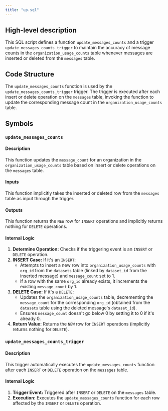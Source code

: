 ```yaml
---
title: "up.sql"
---
```


## High-level description
This SQL script defines a function `update_messages_counts` and a trigger `update_messages_counts_trigger` to maintain the accuracy of message counts in the `organization_usage_counts` table whenever messages are inserted or deleted from the `messages` table. 

## Code Structure
The `update_messages_counts` function is used by the `update_messages_counts_trigger` trigger. The trigger is executed after each insert or delete operation on the `messages` table, invoking the function to update the corresponding message count in the `organization_usage_counts` table.

## Symbols

### `update_messages_counts`
#### Description
This function updates the `message_count` for an organization in the `organization_usage_counts` table based on insert or delete operations on the `messages` table. 

#### Inputs
This function implicitly takes the inserted or deleted row from the `messages` table as input through the trigger.

#### Outputs
This function returns the `NEW` row for `INSERT` operations and implicitly returns nothing for `DELETE` operations.

#### Internal Logic
1. **Determine Operation:** Checks if the triggering event is an `INSERT` or `DELETE` operation.
2. **INSERT Case:** If it's an `INSERT`:
    - Attempts to insert a new row into `organization_usage_counts` with `org_id` from the `datasets` table (linked by `dataset_id` from the inserted message) and `message_count` set to 1.
    - If a row with the same `org_id` already exists, it increments the existing `message_count` by 1.
3. **DELETE Case:** If it's a `DELETE`:
    - Updates the `organization_usage_counts` table, decrementing the `message_count` for the corresponding `org_id` (obtained from the `datasets` table using the deleted message's `dataset_id`).
    - Ensures `message_count` doesn't go below 0 by setting it to 0 if it's already 0.
4. **Return Value:** Returns the `NEW` row for `INSERT` operations (implicitly returns nothing for `DELETE`).

### `update_messages_counts_trigger`
#### Description
This trigger automatically executes the `update_messages_counts` function after each `INSERT` or `DELETE` operation on the `messages` table.

#### Internal Logic
1. **Trigger Event:** Triggered after `INSERT` or `DELETE` on the `messages` table.
2. **Execution:** Executes the `update_messages_counts` function for each row affected by the `INSERT` or `DELETE` operation.
